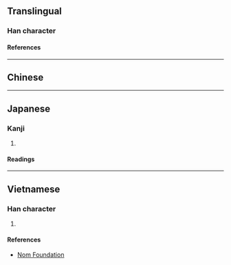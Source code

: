 {{character info}}
==Translingual==

===Han character===
{{Han char|rn=75|rad=木|as=10|sn=14|four=|canj=GBMD|ids=⿳士冖䂞,⿱⿱⿱士冖石木}}

====References====
{{Han ref|kx=0546.251|dkj=15347|hdz=10483.060|uh=69D6}}

----

==Chinese==
{{zh-see|橐|v}}

----

==Japanese==

===Kanji===
{{ja-kanji|grade=|rs=木10}}

# {{rfdef|ja|sort=木10}}

====Readings====
{{ja-readings
|on=たく
|kun=ふくろ, ふいご
}}

----

==Vietnamese==

===Han character===
{{vi-readings|rs=木10|reading=thác}}

# {{rfdef|vi|sort=木10}}

====References====
* [http://nomfoundation.org/common/nom_details.php?codepoint=69d6 Nom Foundation]